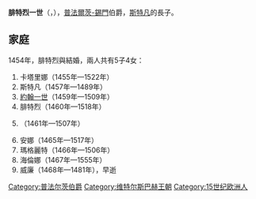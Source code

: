 {{Multiple issues|
{{Expand language|1=en|time=2021-01-28T14:37:42+00:00}}
{{Unreferenced|time=2021-01-28T14:37:42+00:00}}
}}
'''腓特烈一世'''（{{lang-de|Friedrich I.}}，{{bd|1417年|11月19日|1480年|11月29日}}），[[普法爾茨-錫門|普法爾茨-錫門]]伯爵，[[斯特凡_(普法爾茨-錫門-茨魏布呂肯)|斯特凡]]的長子。

== 家庭 ==
1454年，腓特烈與{{le|海爾德的瑪格麗特|Margaret of Guelders (1436–1486)}}結婚，兩人共有5子4女：
# 卡塔里娜（1455年—1522年）
# 斯特凡（1457年—1489年）
# [[約翰一世_(普法爾茨-錫門)|約翰一世]]（1459年—1509年）
# 腓特烈（1460年—1518年）
# {{le|普法爾茨-錫門的魯普雷希特|Rupert of Palatinate-Simmern (1461–1507)|魯普雷希特}}（1461年—1507年）
# 安娜（1465年—1517年）
# 瑪格麗特（1466年—1506年）
# 海倫娜（1467年—1555年）
# 威廉（1468年—1481年），早逝

[[Category:普法尔茨伯爵|Category:普法尔茨伯爵]]
[[Category:维特尔斯巴赫王朝|Category:维特尔斯巴赫王朝]]
[[Category:15世纪欧洲人|Category:15世纪欧洲人]]
